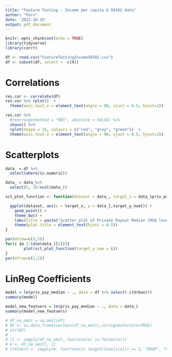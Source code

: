 ---
title: "Feature Testing - Income per capita & S0102 data"
author: "Parv"
date: '2022-10-19'
output: pdf_document
---

```{r, echo =FALSE}
knitr::opts_chunk$set(echo = TRUE)
library(tidyverse)
library(corrr)
```

```{r, echo = FALSE, message = FALSE, warning = FALSE}
df <- read.csv("FeatureTestingIncomeS0102.csv")
df <- subset(df, select = -c(X))
```


# Correlations

```{r, echo = FALSE, message = FALSE, warning = FALSE, fig.height=7, fig.width=7}
res.cor <- correlate(df)
res.cor %>% rplot()  +
  theme(axis.text.x = element_text(angle = 90, vjust = 0.5, hjust=1))
```

```{r, echo = FALSE, message = FALSE, warning = FALSE, fig.height=7, fig.width=7}
res.cor %>%
  #rearrange(method = "MDS", absolute = FALSE) %>%
  shave() %>% 
  rplot(shape = 15, colours = c("red", "grey", "green"))  +
  theme(axis.text.x = element_text(angle = 90, vjust = 0.5, hjust=1))
```

# Scatterplots

```{r, echo = FALSE, message = FALSE, warning = FALSE}
data_ = df %>% 
  select(where(is.numeric))

data_ = data_%>% 
  select(5, 18:ncol(data_))
```


```{r, echo = FALSE, message = FALSE, warning = FALSE}
sct_plot_function <- function(dataset = data_, target_x = data_$priv_pay_median, target_y_num){

  ggplot(dataset, aes(x = target_x, y = data_[,target_y_num])) +
    geom_point() + 
    theme_bw() +
    labs(title = paste("Scatter plot of Private Payout Median (MSA level) Vs ", colnames(data_)[target_y_num]), y = colnames(data_)[target_y_num], x = "Private Payout Median (MSA level)") +
    theme(plot.title = element_text(hjust = 0.5)) 
}
```

```{r, echo = FALSE, message = FALSE, warning = FALSE}
par(mfrow=c(3,5))
for(i in 2:(dim(data_)[2])){
        plot(sct_plot_function(target_y_num = i))
}
par(mfrow=c(1,1))
```

# LinReg Coefficients

```{r, echo = FALSE, message = FALSE, warning = FALSE}
model = lm(priv_pay_median ~ ., data = df %>% select(-c(Urban)))
summary(model)
```


```{r, echo = FALSE, message = FALSE, warning = FALSE}
model_new_featuers = lm(priv_pay_median ~ ., data = data_)
summary(model_new_featuers)
```



```{r, echo = FALSE, message = FALSE, warning = FALSE}
# df_na_omit = na.omit(df)
# DF <- as.data.frame(unclass(df_na_omit),stringsAsFactors=TRUE)
# str(DF)
# 
# (l <- sapply(df_na_omit, function(x) is.factor(x)))
# m <- df_na_omit[, l]
# ifelse(n <- sapply(m, function(x) length(levels(x))) == 1, "DROP", "NODROP")
```

